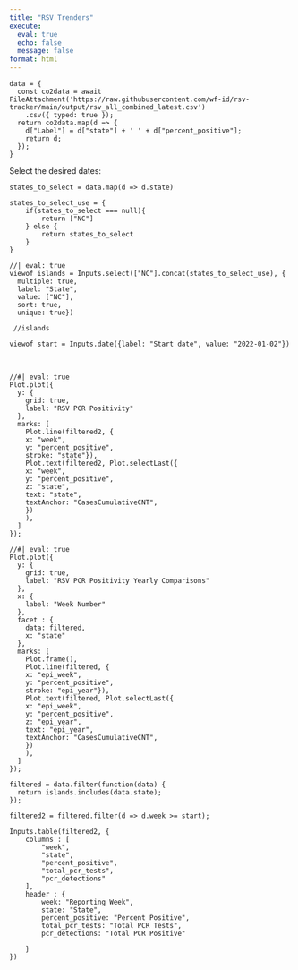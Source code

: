 ```yaml
---
title: "RSV Trenders"
execute:
  eval: true
  echo: false
  message: false
format: html
---
```




```ojs
data = {
  const co2data = await FileAttachment('https://raw.githubusercontent.com/wf-id/rsv-tracker/main/output/rsv_all_combined_latest.csv')
    .csv({ typed: true });
  return co2data.map(d => { 
    d["Label"] = d["state"] + ' ' + d["percent_positive"];
    return d; 
  });
}
```

Select the desired dates:


```ojs
states_to_select = data.map(d => d.state)
```

```ojs
states_to_select_use = {
    if(states_to_select === null){
        return ["NC"]
    } else {
        return states_to_select
    }
}
```


```ojs
//| eval: true
viewof islands = Inputs.select(["NC"].concat(states_to_select_use), {
  multiple: true, 
  label: "State", 
  value: ["NC"],
  sort: true, 
  unique: true})
  
 //islands
```


```ojs
viewof start = Inputs.date({label: "Start date", value: "2022-01-02"})
```

<br>


```ojs
//#| eval: true
Plot.plot({
  y: {
    grid: true,
    label: "RSV PCR Positivity"
  },
  marks: [
    Plot.line(filtered2, {
    x: "week", 
    y: "percent_positive", 
    stroke: "state"}),
    Plot.text(filtered2, Plot.selectLast({
    x: "week",
    y: "percent_positive",
    z: "state",
    text: "state",
    textAnchor: "CasesCumulativeCNT",
    })
    ),
  ]
});
```


```ojs
//#| eval: true
Plot.plot({
  y: {
    grid: true,
    label: "RSV PCR Positivity Yearly Comparisons"
  },
  x: {
    label: "Week Number"
  },
  facet : {
    data: filtered,
    x: "state"
  },
  marks: [
    Plot.frame(),
    Plot.line(filtered, {
    x: "epi_week", 
    y: "percent_positive", 
    stroke: "epi_year"}),
    Plot.text(filtered, Plot.selectLast({
    x: "epi_week",
    y: "percent_positive",
    z: "epi_year",
    text: "epi_year",
    textAnchor: "CasesCumulativeCNT",
    })
    ),
  ]
});
```


```ojs
filtered = data.filter(function(data) {
  return islands.includes(data.state);
});
```

```ojs
filtered2 = filtered.filter(d => d.week >= start);
```


```ojs
Inputs.table(filtered2, {
    columns : [
        "week",
        "state",
        "percent_positive",
        "total_pcr_tests",
        "pcr_detections"
    ],
    header : {
        week: "Reporting Week",
        state: "State",
        percent_positive: "Percent Positive",
        total_pcr_tests: "Total PCR Tests",
        pcr_detections: "Total PCR Positive"

    }
})
```
